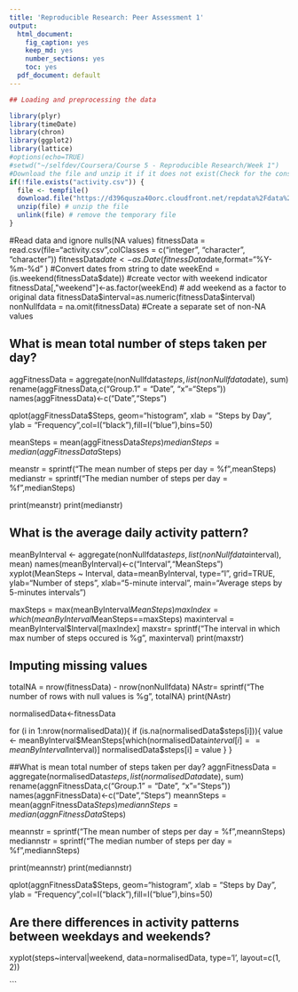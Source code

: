```yaml
---
title: 'Reproducible Research: Peer Assessment 1'
output:
  html_document:
    fig_caption: yes
    keep_md: yes
    number_sections: yes
    toc: yes
  pdf_document: default
---
```


```r
## Loading and preprocessing the data

library(plyr)
library(timeDate)
library(chron)
library(ggplot2)
library(lattice)
#options(echo=TRUE)
#setwd("~/selfdev/Coursera/Course 5 - Reproducible Research/Week 1")
#Download the file and unzip it if it does not exist(Check for the constituent file)
if(!file.exists("activity.csv")) {
  file <- tempfile()
  download.file("https://d396qusza40orc.cloudfront.net/repdata%2Fdata%2Factivity.zip",file)
  unzip(file) # unzip the file
  unlink(file) # remove the temporary file
}


```

#Read data and ignore nulls(NA values)
fitnessData = read.csv(file="activity.csv",colClasses =  c("integer", "character", "character"))
fitnessData$date<-as.Date(fitnessData$date,format="%Y-%m-%d" ) #Convert dates from string to date
weekEnd = (is.weekend(fitnessData$date))  #create vector with weekend indicator
fitnessData[,"weekend"]<-as.factor(weekEnd) # add weekend as a factor to original data
fitnessData$interval=as.numeric(fitnessData$interval)
nonNullfdata = na.omit(fitnessData) #Create a separate set of non-NA values

## What is mean total number of steps taken per day?

aggFitnessData = aggregate(nonNullfdata$steps,list(nonNullfdata$date), sum)
rename(aggFitnessData,c("Group.1" = "Date", "x"="Steps"))
names(aggFitnessData)<-c("Date","Steps")


qplot(aggFitnessData$Steps, geom="histogram", xlab = "Steps by Day", ylab = "Frequency",col=I("black"),fill=I("blue"),bins=50)

meanSteps = mean(aggFitnessData$Steps)
medianSteps = median(aggFitnessData$Steps)

meanstr = sprintf("The mean number of steps per day = %f",meanSteps)
medianstr = sprintf("The median number of steps per day = %f",medianSteps)

print(meanstr)
print(medianstr)

## What is the average daily activity pattern?
meanByInterval <- aggregate(nonNullfdata$steps,list(nonNullfdata$interval), mean) 
names(meanByInterval)<-c("Interval","MeanSteps")
xyplot(MeanSteps ~ Interval, data=meanByInterval, type="l", grid=TRUE, ylab="Number of steps", xlab="5-minute interval", main="Average steps by 5-minutes intervals")

maxSteps = max(meanByInterval$MeanSteps)
maxIndex=which(meanByInterval$MeanSteps==maxSteps)
maxinterval = meanByInterval$Interval[maxIndex]
maxstr= sprintf("The interval in which max number of steps occured is %g", maxinterval)
print(maxstr)



## Imputing missing values

totalNA = nrow(fitnessData) - nrow(nonNullfdata)
NAstr= sprintf("The number of rows with null values is %g", totalNA)
print(NAstr)

normalisedData<-fitnessData

for (i in 1:nrow(normalisedData)){
  if (is.na(normalisedData$steps[i])){
      value <- meanByInterval$MeanSteps[which(normalisedData$interval[i] == meanByInterval$Interval)]
      normalisedData$steps[i] = value
    }
}

##What is mean total number of steps taken per day?
aggnFitnessData = aggregate(normalisedData$steps,list(normalisedData$date), sum)
rename(aggnFitnessData,c("Group.1" = "Date", "x"="Steps"))
names(aggnFitnessData)<-c("Date","Steps")
meannSteps = mean(aggnFitnessData$Steps)
mediannSteps = median(aggnFitnessData$Steps)

meannstr = sprintf("The mean number of steps per day = %f",meannSteps)
mediannstr = sprintf("The median number of steps per day = %f",mediannSteps)

print(meannstr)
print(mediannstr)

qplot(aggnFitnessData$Steps, geom="histogram", xlab = "Steps by Day", ylab = "Frequency",col=I("black"),fill=I("blue"),bins=50)

## Are there differences in activity patterns between weekdays and weekends?
xyplot(steps~interval|weekend, data=normalisedData, type='l', layout=c(1, 2))

```

